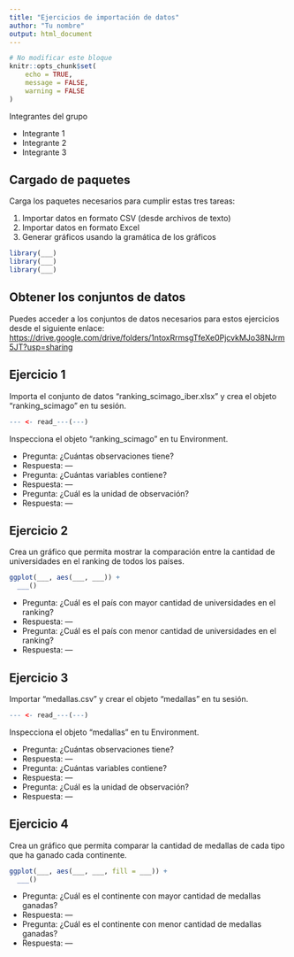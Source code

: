 ```yaml
---
title: "Ejercicios de importación de datos"
author: "Tu nombre"
output: html_document
---
```


```r
# No modificar este bloque
knitr::opts_chunk$set(
	echo = TRUE,
	message = FALSE,
	warning = FALSE
)
```

Integrantes del grupo

- Integrante 1
- Integrante 2
- Integrante 3

## Cargado de paquetes

Carga los paquetes necesarios para cumplir estas tres tareas:

1. Importar datos en formato CSV (desde archivos de texto)
2. Importar datos en formato Excel
3. Generar gráficos usando la gramática de los gráficos

```r
library(___)
library(___)
library(___)
```

## Obtener los conjuntos de datos

Puedes acceder a los conjuntos de datos necesarios para estos ejercicios desde el siguiente enlace: <https://drive.google.com/drive/folders/1ntoxRrmsgTfeXe0PjcvkMJo38NJrm5JT?usp=sharing>

## Ejercicio 1

Importa el conjunto de datos "ranking_scimago_iber.xlsx" y crea el objeto "ranking_scimago" en tu sesión. 

```r
--- <- read_---(---)
```

Inspecciona el objeto "ranking_scimago" en tu Environment.

- Pregunta: ¿Cuántas observaciones tiene?
- Respuesta: ---
- Pregunta: ¿Cuántas variables contiene?
- Respuesta: ---
- Pregunta: ¿Cuál es la unidad de observación?
- Respuesta: ---

## Ejercicio 2

Crea un gráfico que permita mostrar la comparación entre la cantidad de universidades en el ranking de todos los países.

```r
ggplot(___, aes(___, ___)) +
  ___()
```

- Pregunta: ¿Cuál es el país con mayor cantidad de universidades en el ranking?
- Respuesta: ---
- Pregunta: ¿Cuál es el país con menor cantidad de universidades en el ranking?
- Respuesta: ---

## Ejercicio 3

Importar "medallas.csv" y crear el objeto "medallas" en tu sesión. 

```r
--- <- read_---(---)
```

Inspecciona el objeto "medallas" en tu Environment.

- Pregunta: ¿Cuántas observaciones tiene?
- Respuesta: ---
- Pregunta: ¿Cuántas variables contiene?
- Respuesta: ---
- Pregunta: ¿Cuál es la unidad de observación?
- Respuesta: ---

## Ejercicio 4

Crea un gráfico que permita comparar la cantidad de medallas de cada tipo que ha ganado cada continente. 

```r
ggplot(___, aes(___, ___, fill = ___)) +
  ___()
```

- Pregunta: ¿Cuál es el continente con mayor cantidad de medallas ganadas?
- Respuesta: ---
- Pregunta: ¿Cuál es el continente con menor cantidad de medallas ganadas?
- Respuesta: ---
